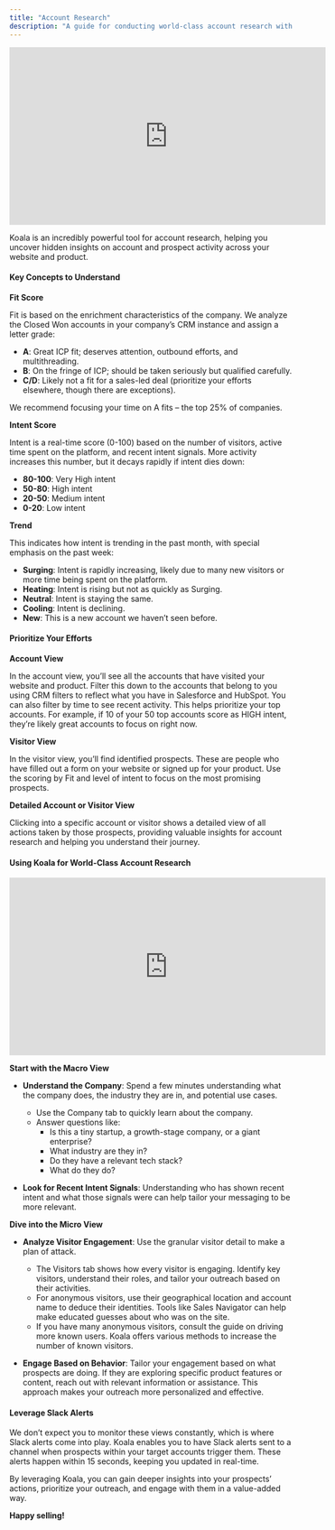 ```yaml
---
title: "Account Research"
description: "A guide for conducting world-class account research with Koala"
---
```


<iframe
  width="560"
  height="315"
  src="https://www.youtube.com/embed/q-j-1LOX680?si=ReZKSwrO8grrL4uX"
  title="YouTube video player"
  frameborder="0"
  allow="accelerometer; autoplay; clipboard-write; encrypted-media; gyroscope; picture-in-picture"
  allowfullscreen
></iframe>

Koala is an incredibly powerful tool for account research, helping you uncover hidden insights on account and prospect activity across your website and product.

#### Key Concepts to Understand

**Fit Score**

Fit is based on the enrichment characteristics of the company. We analyze the Closed Won accounts in your company’s CRM instance and assign a letter grade:

- **A**: Great ICP fit; deserves attention, outbound efforts, and multithreading.
- **B**: On the fringe of ICP; should be taken seriously but qualified carefully.
- **C/D**: Likely not a fit for a sales-led deal (prioritize your efforts elsewhere, though there are exceptions).

We recommend focusing your time on A fits – the top 25% of companies.

**Intent Score**

Intent is a real-time score (0-100) based on the number of visitors, active time spent on the platform, and recent intent signals. More activity increases this number, but it decays rapidly if intent dies down:

- **80-100**: Very High intent
- **50-80**: High intent
- **20-50**: Medium intent
- **0-20**: Low intent

**Trend**

This indicates how intent is trending in the past month, with special emphasis on the past week:

- **Surging**: Intent is rapidly increasing, likely due to many new visitors or more time being spent on the platform.
- **Heating**: Intent is rising but not as quickly as Surging.
- **Neutral**: Intent is staying the same.
- **Cooling**: Intent is declining.
- **New**: This is a new account we haven’t seen before.

#### Prioritize Your Efforts

**Account View**

In the account view, you’ll see all the accounts that have visited your website and product. Filter this down to the accounts that belong to you using CRM filters to reflect what you have in Salesforce and HubSpot. You can also filter by time to see recent activity. This helps prioritize your top accounts. For example, if 10 of your 50 top accounts score as HIGH intent, they’re likely great accounts to focus on right now.

**Visitor View**

In the visitor view, you’ll find identified prospects. These are people who have filled out a form on your website or signed up for your product. Use the scoring by Fit and level of intent to focus on the most promising prospects.

**Detailed Account or Visitor View**

Clicking into a specific account or visitor shows a detailed view of all actions taken by those prospects, providing valuable insights for account research and helping you understand their journey.

#### Using Koala for World-Class Account Research

<iframe
  width="560"
  height="315"
  src="https://www.youtube.com/embed/BsB5IEuW02A?si=LIqoSldfO4FlJjo-"
  title="YouTube video player"
  frameborder="0"
  allow="accelerometer; autoplay; clipboard-write; encrypted-media; gyroscope; picture-in-picture"
  allowfullscreen
></iframe>

**Start with the Macro View**

- **Understand the Company**: Spend a few minutes understanding what the company does, the industry they are in, and potential use cases.
  - Use the Company tab to quickly learn about the company.
  - Answer questions like:
    - Is this a tiny startup, a growth-stage company, or a giant enterprise?
    - What industry are they in?
    - Do they have a relevant tech stack?
    - What do they do?

- **Look for Recent Intent Signals**: Understanding who has shown recent intent and what those signals were can help tailor your messaging to be more relevant.

**Dive into the Micro View**

- **Analyze Visitor Engagement**: Use the granular visitor detail to make a plan of attack.
  - The Visitors tab shows how every visitor is engaging. Identify key visitors, understand their roles, and tailor your outreach based on their activities.
  - For anonymous visitors, use their geographical location and account name to deduce their identities. Tools like Sales Navigator can help make educated guesses about who was on the site.
  - If you have many anonymous visitors, consult the guide on driving more known users. Koala offers various methods to increase the number of known visitors.

- **Engage Based on Behavior**: Tailor your engagement based on what prospects are doing. If they are exploring specific product features or content, reach out with relevant information or assistance. This approach makes your outreach more personalized and effective.

#### Leverage Slack Alerts

We don’t expect you to monitor these views constantly, which is where Slack alerts come into play. Koala enables you to have Slack alerts sent to a channel when prospects within your target accounts trigger them. These alerts happen within 15 seconds, keeping you updated in real-time.

By leveraging Koala, you can gain deeper insights into your prospects’ actions, prioritize your outreach, and engage with them in a value-added way.

**Happy selling!**